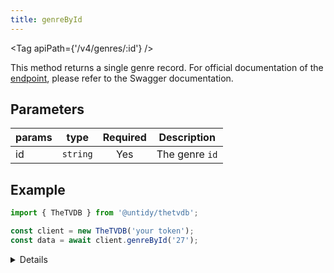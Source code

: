 ```yaml
---
title: genreById
---
```



<Tag apiPath={'/v4/genres/:id'} />

This method returns a single genre record. For official documentation of the
[endpoint](https://thetvdb.github.io/v4-api/#/Genres/getGenreBase), please refer to the Swagger
documentation.

## Parameters

| params | type     | Required | Description    |
| ------ | -------- | :------: | -------------- |
| id     | `string` |   Yes    | The genre `id` |

## Example

```js {4}
import { TheTVDB } from '@untidy/thetvdb';

const client = new TheTVDB('your token');
const data = await client.genreById('27');
```

<Details>

```js
{
  status: 'success',
  data: {
    id: 27,
    name: 'Anime',
    slug: 'anime',
  },
};
```

</Details>
